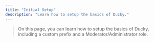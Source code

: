```yaml
---
title: "Initial Setup"
description: "Learn how to setup the basics of Ducky."
---
```

> On this page, you can learn how to setup the basics of Ducky, including a custom prefix and a Moderator/Administrator role.
